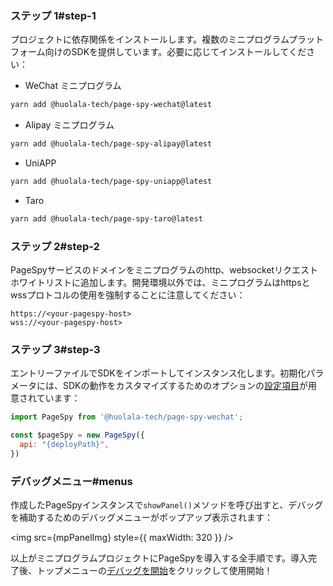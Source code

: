 
### ステップ 1#step-1

プロジェクトに依存関係をインストールします。複数のミニプログラムプラットフォーム向けのSDKを提供しています。必要に応じてインストールしてください：

* WeChat ミニプログラム
```bash
yarn add @huolala-tech/page-spy-wechat@latest
```
* Alipay ミニプログラム
```bash
yarn add @huolala-tech/page-spy-alipay@latest
```
* UniAPP
```bash
yarn add @huolala-tech/page-spy-uniapp@latest
```
* Taro
```bash
yarn add @huolala-tech/page-spy-taro@latest
```

### ステップ 2#step-2

PageSpyサービスのドメインをミニプログラムのhttp、websocketリクエストホワイトリストに追加します。開発環境以外では、ミニプログラムはhttpsとwssプロトコルの使用を強制することに注意してください：

```
https://<your-pagespy-host>
wss://<your-pagespy-host>
```

### ステップ 3#step-3

エントリーファイルでSDKをインポートしてインスタンス化します。初期化パラメータには、SDKの動作をカスタマイズするためのオプションの[設定項目]({VITE_SDK_WECHAT_REPO})が用意されています：

```js
import PageSpy from '@huolala-tech/page-spy-wechat';

const $pageSpy = new PageSpy({
  api: "{deployPath}",
})
```

### デバッグメニュー#menus

作成したPageSpyインスタンスで`showPanel()`メソッドを呼び出すと、デバッグを補助するためのデバッグメニューがポップアップ表示されます：

<img src={mpPanelImg} style={{ maxWidth: 320 }} />

以上がミニプログラムプロジェクトにPageSpyを導入する全手順です。導入完了後、トップメニューの<Tooltip title="メニューはデフォルトで非表示、デプロイ後に表示されます" color="purple"><a href="javascript:void(0)">デバッグを開始</a></Tooltip>をクリックして使用開始！

